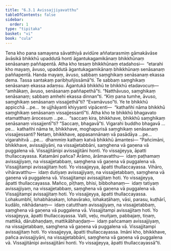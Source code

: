 ```yaml
---
title: "6.3.1 Avissajjiyavatthu"
tableOfContents: false
sidebar:
  order: 1
type: "tipitaka"
basket: "vi"
book: "cula"
---
```



<DynamicBreadcrumb />

<Division number="321" book="cula" e="ch" v="4" p="321">

<Paragraph number="1384" book="cula">
Tena kho pana samayena sāvatthiyā avidūre aññatarasmiṃ gāmakāvāse āvāsikā bhikkhū upaddutā honti āgantukagamikānaṃ bhikkhūnaṃ senāsanaṃ paññapentā. Atha kho tesaṃ bhikkhūnaṃ etadahosi—  “etarahi kho mayaṃ, āvuso, upaddutā āgantukagamikānaṃ bhikkhūnaṃ senāsanaṃ paññapentā. Handa mayaṃ, āvuso, sabbaṃ saṃghikaṃ senāsanaṃ ekassa dema. Tassa santakaṃ paribhuñjissāmā”ti. Te sabbaṃ saṃghikaṃ senāsanaṃ ekassa adaṃsu. Āgantukā bhikkhū te bhikkhū etadavocuṃ—  “amhākaṃ, āvuso, senāsanaṃ paññapethā”ti. “Natthāvuso, saṃghikaṃ senāsanaṃ; sabbaṃ amhehi ekassa dinnan”ti. “Kiṃ pana tumhe, āvuso, saṃghikaṃ senāsanaṃ vissajjethā”ti? “Evamāvuso”ti. Ye te bhikkhū appicchā …pe…  te ujjhāyanti khiyyanti vipācenti—  “kathañhi nāma bhikkhū saṃghikaṃ senāsanaṃ vissajjessantī”ti. Atha kho te bhikkhū bhagavato etamatthaṃ ārocesuṃ …pe…  “saccaṃ kira, bhikkhave, bhikkhū saṃghikaṃ senāsanaṃ vissajjentī”ti? “Saccaṃ, bhagavā”ti. Vigarahi buddho bhagavā …pe…  kathañhi nāma te, bhikkhave, moghapurisā saṃghikaṃ senāsanaṃ vissajjessanti? Netaṃ, bhikkhave, appasannānaṃ vā pasādāya …pe…  vigarahitvā …pe…  dhammiṃ kathaṃ katvā bhikkhū āmantesi—
</Paragraph>

<Paragraph number="1385" book="cula">
“Pañcimāni, bhikkhave, avissajjiyāni, na vissajjetabbāni, saṃghena vā gaṇena vā puggalena vā. Vissajjitānipi avissajjitāni honti. Yo vissajjeyya, āpatti thullaccayassa. Katamāni pañca? Ārāmo, ārāmavatthu—  idaṃ paṭhamaṃ avissajjiyaṃ, na vissajjetabbaṃ, saṃghena vā gaṇena vā puggalena vā. Vissajjitampi avissajjitaṃ hoti. Yo vissajjeyya, āpatti thullaccayassa.
</Paragraph>

<Paragraph number="1386" book="cula">
Vihāro, vihāravatthu—  idaṃ dutiyaṃ avissajjiyaṃ, na vissajjetabbaṃ, saṃghena vā gaṇena vā puggalena vā. Vissajjitampi avissajjitaṃ hoti. Yo vissajjeyya, āpatti thullaccayassa.
</Paragraph>

<Paragraph number="1387" book="cula">
Mañco, pīṭhaṃ, bhisi, bibbohanaṃ—  idaṃ tatiyaṃ avissajjiyaṃ, na vissajjetabbaṃ, saṃghena vā gaṇena vā puggalena vā. Vissajjitampi avissajjitaṃ hoti. Yo vissajjeyya, āpatti thullaccayassa.
</Paragraph>

<Paragraph number="1388" book="cula">
Lohakumbhī, lohabhāṇakaṃ, lohavārako, lohakaṭāhaṃ, vāsi, parasu, kuṭhārī, kudālo, nikhādanaṃ—  idaṃ catutthaṃ avissajjiyaṃ, na vissajjetabbaṃ, saṃghena vā gaṇena vā puggalena vā. Vissajjitampi avissajjitaṃ hoti. Yo vissajjeyya, āpatti thullaccayassa.
</Paragraph>

<Paragraph number="1389" book="cula">
Valli, veḷu, muñjaṃ, pabbajaṃ, tiṇaṃ, mattikā, dārubhaṇḍaṃ, mattikābhaṇḍaṃ—  idaṃ pañcamaṃ avissajjiyaṃ, na vissajjetabbaṃ, saṃghena vā gaṇena vā puggalena vā. Vissajjitampi avissajjitaṃ hoti. Yo vissajjeyya, āpatti thullaccayassa. Imāni kho, bhikkhave, pañca avissajjiyāni, na vissajjetabbāni, saṃghena vā gaṇena vā puggalena vā. Vissajjitānipi avissajjitāni honti. Yo vissajjeyya, āpatti thullaccayassā”ti.
</Paragraph>
</Division>
